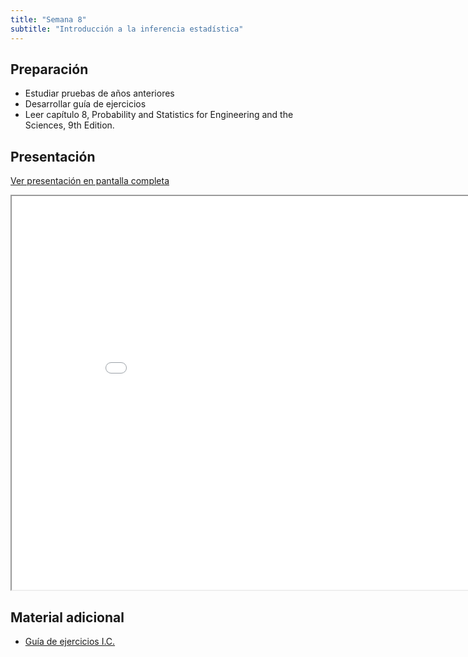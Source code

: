 ```yaml
---
title: "Semana 8"
subtitle: "Introducción a la inferencia estadística"
---
```


## Preparación

- Estudiar pruebas de años anteriores
- Desarrollar guía de ejercicios
- Leer capítulo 8, Probability and Statistics for Engineering and the Sciences, 9th Edition.

## Presentación

[Ver presentación en pantalla completa](../slides/lec_week8.html)

```{=html}
<iframe class="slide-deck" src="../slides/lec_week8.html" height="630" width="900"></iframe>
```

## Material adicional

- [Guía de ejercicios I.C.](../documents/Prueba_2/exercises_ci.pdf)